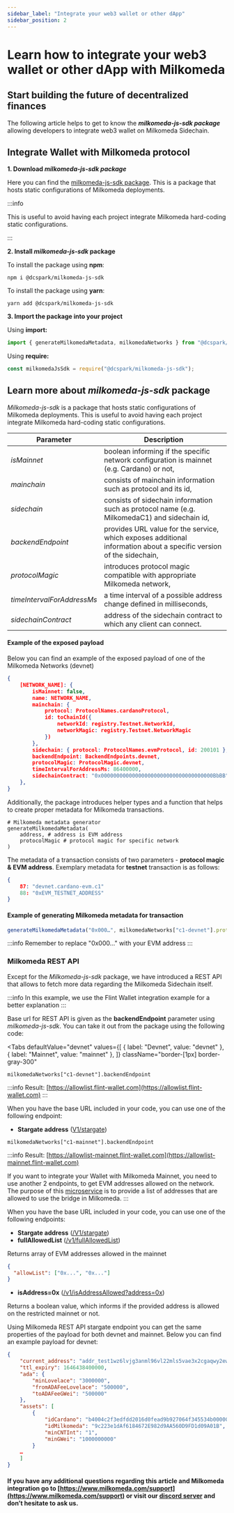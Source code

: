 ```yaml
---
sidebar_label: "Integrate your web3 wallet or other dApp"
sidebar_position: 2
---
```



# Learn how to integrate your web3 wallet or other dApp with Milkomeda


## Start building the future of decentralized finances

The following article helps to get to know the _**milkomeda-js-sdk package**_ allowing developers to integrate web3 wallet on Milkomeda Sidechain.

## Integrate Wallet with Milkomeda protocol

**1. Download _milkomeda-js-sdk package_**

Here you can find the [milkomeda-js-sdk package](https://www.npmjs.com/package/@dcspark/milkomeda-js-sdk). This is a package that hosts static configurations of Milkomeda deployments.

:::info

This is useful to avoid having each project integrate Milkomeda hard-coding static configurations.

:::

**2. Install _milkomeda-js-sdk_ package**

To install the package using **npm**:

```shell
npm i @dcspark/milkomeda-js-sdk
```

To install the package using **yarn**:

```shell
yarn add @dcspark/milkomeda-js-sdk
```

**3. Import the package into your project**

Using **import:**

```js
import { generateMilkomedaMetadata, milkomedaNetworks } from "@dcspark/milkomeda-js-sdk";
```

Using **require:**

```js
const milkomedaJsSdk = require("@dcspark/milkomeda-js-sdk");
```

## Learn more about _milkomeda-js-sdk_ package

_Milkomeda-js-sdk_ is a package that hosts static configurations of Milkomeda deployments. This is useful to avoid having each project integrate Milkomeda hard-coding static configurations.

| Parameter                  | Description                                                                                                         |
| -------------------------- | ------------------------------------------------------------------------------------------------------------------- |
| _isMainnet_                | boolean informing if the specific network configuration is mainnet (e.g. Cardano) or not,                           |
| _mainchain_                | consists of mainchain information such as protocol and its id,                                                      |
| _sidechain_                | consists of sidechain information such as protocol name (e.g. MilkomedaC1) and sidechain id,                        |
| _backendEndpoint_          | provides URL value for the service, which exposes additional information about a specific version of the sidechain, |
| _protocolMagic_            | introduces protocol magic compatible with appropriate Milkomeda network,                                            |
| _timeIntervalForAddressMs_ | a time interval of a possible address change defined in milliseconds,                                               |
| _sidechainContract_        | address of the sidechain contract to which any client can connect.                                                  |

#### Example of the exposed payload

Below you can find an example of the exposed payload of one of the Milkomeda Networks (devnet)

```json
{
    [NETWORK_NAME]: {
        isMainnet: false,
        name: NETWORK_NAME,
        mainchain: {
            protocol: ProtocolNames.cardanoProtocol,
            id: toChainId({
                networkId: registry.Testnet.NetworkId,
                networkMagic: registry.Testnet.NetworkMagic
            })
        },
        sidechain: { protocol: ProtocolNames.evmProtocol, id: 200101 },
        backendEndpoint: BackendEndpoints.devnet,
        protocolMagic: ProtocolMagic.devnet,
        timeIntervalForAddressMs: 86400000,
        sidechainContract: "0x000000000000000000000000000000000000BbBB"
    },
}
```

Additionally, the package introduces helper types and a function that helps to create proper metadata for Milkomeda transactions.

```shell
# Milkomeda metadata generator
generateMilkomedaMetadata(
    address, # address is EVM address
    protocolMagic # protocol magic for specific network
)
```

The metadata of a transaction consists of two parameters - **protocol magic & EVM address**. Exemplary metadata for **testnet** transaction is as follows:

```json
{
    87: "devnet.cardano-evm.c1"
    88: "0xEVM_TESTNET_ADDRESS"
}
```

#### Example of generating Milkomeda metadata for transaction

```js
generateMilkomedaMetadata("0x000…", milkomedaNetworks["c1-devnet"].protocolMagic);
```

:::info
Remember to replace "0x000..." with your EVM address
:::

### Milkomeda REST API

Except for the _Milkomeda-js-sdk_ package, we have introduced a REST API that allows to fetch more data regarding the Milkomeda Sidechain itself.

:::info
In this example, we use the Flint Wallet integration example for a better explanation
:::

Base url for REST API is given as the **backendEndpoint** parameter using _milkomeda-js-sdk_. You can take it out from the package using the following code:

<Tabs
  defaultValue="devnet"
  values={[
    { label: "Devnet", value: "devnet" },
    { label: "Mainnet", value: "mainnet" },
  ]}
  className="border-[1px] border-gray-300"
>
<TabItem value="devnet">

```
milkomedaNetworks["c1-devnet"].backendEndpoint
```

:::info
Result: [https://allowlist.flint-wallet.com](https://allowlist.flint-wallet.com)
:::

When you have the base URL included in your code, you can use one of the following endpoint:

- **Stargate address** ([V1/stargate](https://allowlist.flint-wallet.com/v1/stargate))

</TabItem>

<TabItem value="mainnet">

```
milkomedaNetworks["c1-mainnet"].backendEndpoint
```

:::info
Result: [https://allowlist-mainnet.flint-wallet.com](https://allowlist-mainnet.flint-wallet.com)

If you want to integrate your Wallet with Milkomeda Mainnet, you need to use another 2 endpoints, to get EVM addresses allowed on the network. The purpose of this [microservice](https://github.com/dcSpark/allowedlist-service/) is to provide a list of addresses that are allowed to use the bridge in Milkomeda.
:::

When you have the base URL included in your code, you can use one of the following endpoints:

- **Stargate address** ([/V1/stargate](https://allowlist-mainnet.flint-wallet.com/v1/stargate))
- **fullAllowedList** ([/v1/fullAllowedList](https://allowlist-mainnet.flint-wallet.com/v1/fullAllowedList))

Returns array of EVM addresses allowed in the mainnet

```json
{
  "allowList": ["0x...", "0x..."]
}
```

- **isAddress=0x** ([/v1/isAddressAllowed?address=0x](https://allowlist-mainnet.flint-wallet.com/v1/isAddressAllowed?address=0x))

Returns a boolean value, which informs if the provided address is allowed on the restricted mainnet or not.

</TabItem>

</Tabs>

Using Milkomeda REST API stargate endpoint you can get the same properties of the payload for both devnet and mainnet. Below you can find an example payload for devnet:&#x20;

```json
{
    "current_address": "addr_test1wz6lvjg3anml96vl22mls5vae3x2cgaqwy2ewp5gj3fcxdcw652wz",
    "ttl_expiry": 1646438400000,
    "ada": {
        "minLovelace": "3000000",
        "fromADAFeeLovelace": "500000",
        "toADAFeeGWei": "500000"
    },
    "assets": [
        {
            "idCardano": "b4004c2f3edfdd2016d0fead9b927064f345534b000000000000000000000000",
            "idMilkomeda": "9c223e1dAf6184672E982d9AA560D9FD1d09A01B",
            "minCNTInt": "1",
            "minGWei": "1000000000"
        }
	…
    ]
}
```

#### If you have any additional questions regarding this article and Milkomeda integration go to [https://www.milkomeda.com/support](https://www.milkomeda.com/support) or visit our [discord server](https://discord.gg/4GSwPJpF) and don’t hesitate to ask us.
